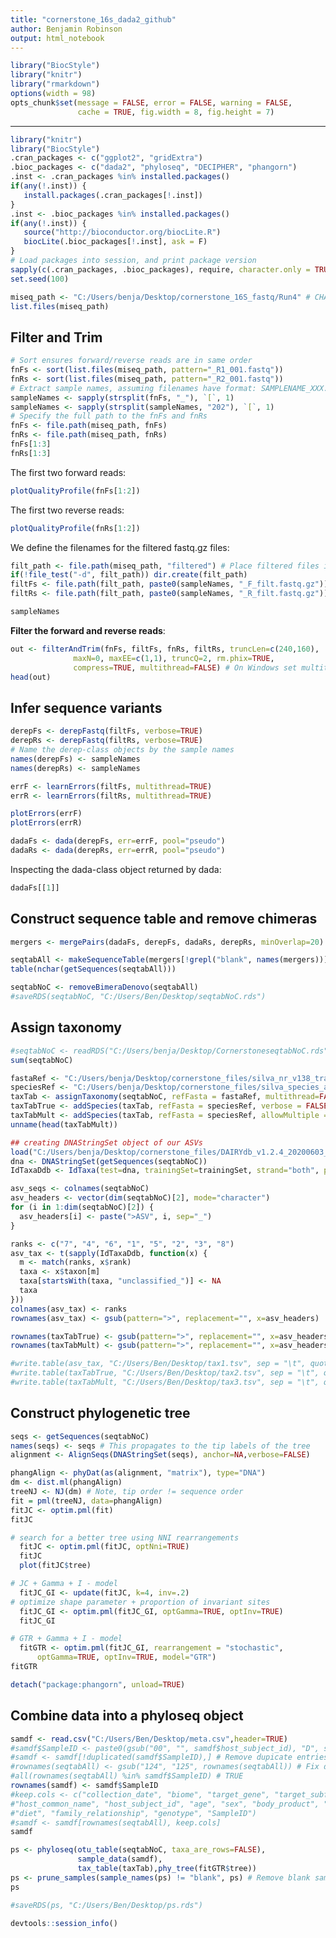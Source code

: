 ---
title: "cornerstone_16s_dada2_github"
author: Benjamin Robinson
output: html_notebook
---
```{r style, echo=FALSE, message=FALSE, warning=FALSE, results="asis"}
library("BiocStyle")
library("knitr")
library("rmarkdown")
options(width = 98) 
opts_chunk$set(message = FALSE, error = FALSE, warning = FALSE,
               cache = TRUE, fig.width = 8, fig.height = 7)
```
-------------------------------------------------

```{r, message=FALSE, warning=FALSE}
library("knitr")
library("BiocStyle")
.cran_packages <- c("ggplot2", "gridExtra")
.bioc_packages <- c("dada2", "phyloseq", "DECIPHER", "phangorn")
.inst <- .cran_packages %in% installed.packages()
if(any(!.inst)) {
   install.packages(.cran_packages[!.inst])
}
.inst <- .bioc_packages %in% installed.packages()
if(any(!.inst)) {
   source("http://bioconductor.org/biocLite.R")
   biocLite(.bioc_packages[!.inst], ask = F)
}
# Load packages into session, and print package version
sapply(c(.cran_packages, .bioc_packages), require, character.only = TRUE)
set.seed(100)
```

```{r path}
miseq_path <- "C:/Users/benja/Desktop/cornerstone_16S_fastq/Run4" # CHANGE to the directory containing the fastq files after unzipping.
list.files(miseq_path)
```

Filter and Trim {#trim-and-filter .unnumbered}
----------------------------------------------
```{r filenames}
# Sort ensures forward/reverse reads are in same order
fnFs <- sort(list.files(miseq_path, pattern="_R1_001.fastq"))
fnRs <- sort(list.files(miseq_path, pattern="_R2_001.fastq"))
# Extract sample names, assuming filenames have format: SAMPLENAME_XXX.fastq
sampleNames <- sapply(strsplit(fnFs, "_"), `[`, 1)
sampleNames <- sapply(strsplit(sampleNames, "202"), `[`, 1)
# Specify the full path to the fnFs and fnRs
fnFs <- file.path(miseq_path, fnFs)
fnRs <- file.path(miseq_path, fnRs)
fnFs[1:3]
fnRs[1:3]
```

The first two forward reads:
```{r see-quality-F}
plotQualityProfile(fnFs[1:2])
```

The first two reverse reads:
```{r see-quality-R}
plotQualityProfile(fnRs[1:2])
```

We define the filenames for the filtered fastq.gz files:
```{r filt-names}
filt_path <- file.path(miseq_path, "filtered") # Place filtered files in filtered/ subdirectory
if(!file_test("-d", filt_path)) dir.create(filt_path)
filtFs <- file.path(filt_path, paste0(sampleNames, "_F_filt.fastq.gz"))
filtRs <- file.path(filt_path, paste0(sampleNames, "_R_filt.fastq.gz"))

```

```{r}
sampleNames
```

**Filter the forward and reverse reads**:
```{r filter, message=FALSE, warning=FALSE}
out <- filterAndTrim(fnFs, filtFs, fnRs, filtRs, truncLen=c(240,160),
              maxN=0, maxEE=c(1,1), truncQ=2, rm.phix=TRUE,
              compress=TRUE, multithread=FALSE) # On Windows set multithread=FALSE
head(out)
```

Infer sequence variants {#infer-sequence-variants .unnumbered}
--------------------------------------------------------------
```{r dereplicate, message=FALSE}
derepFs <- derepFastq(filtFs, verbose=TRUE)
derepRs <- derepFastq(filtRs, verbose=TRUE)
# Name the derep-class objects by the sample names
names(derepFs) <- sampleNames
names(derepRs) <- sampleNames
```

```{r learnErrorRates}
errF <- learnErrors(filtFs, multithread=TRUE)
errR <- learnErrors(filtRs, multithread=TRUE)
```

```{r plotrates, fig.show= "hold", fig.height = 8, fig.cap= "Estimated Error rates (both forward and reverse)"}
plotErrors(errF)
plotErrors(errR)
```

```{r dadaStep}
dadaFs <- dada(derepFs, err=errF, pool="pseudo")
dadaRs <- dada(derepRs, err=errR, pool="pseudo")
```

Inspecting the dada-class object returned by dada:
```{r see-dada}
dadaFs[[1]]
```

Construct sequence table and remove chimeras {#construct-sequence-table-and-remove-chimeras .unnumbered}
--------------------------------------------------------------------------------------------------------
```{r mergers}
mergers <- mergePairs(dadaFs, derepFs, dadaRs, derepRs, minOverlap=20)
```

```{r seqtab}
seqtabAll <- makeSequenceTable(mergers[!grepl("blank", names(mergers))])
table(nchar(getSequences(seqtabAll)))
```

```{r chimeras}
seqtabNoC <- removeBimeraDenovo(seqtabAll)
#saveRDS(seqtabNoC, "C:/Users/Ben/Desktop/seqtabNoC.rds")
```
Assign taxonomy {#assign-taxonomy .unnumbered}
----------------------------------------------
```{r}
#seqtabNoC <- readRDS("C:/Users/benja/Desktop/CornerstoneseqtabNoC.rds")
sum(seqtabNoC)
```

```{r tax}
fastaRef <- "C:/Users/benja/Desktop/cornerstone_files/silva_nr_v138_train_set.fa.gz"
speciesRef <- "C:/Users/benja/Desktop/cornerstone_files/silva_species_assignment_v138.fa.gz"
taxTab <- assignTaxonomy(seqtabNoC, refFasta = fastaRef, multithread=FALSE, verbose=FALSE)
taxTabTrue <- addSpecies(taxTab, refFasta = speciesRef, verbose = FALSE)
taxTabMult <- addSpecies(taxTab, refFasta = speciesRef, allowMultiple = TRUE, verbose = FALSE)
unname(head(taxTabMult))
```

```{r}
## creating DNAStringSet object of our ASVs
load("C:/Users/benja/Desktop/cornerstone_files/DAIRYdb_v1.2.4_20200603_IDTAXA.rdata") # CHANGE TO THE PATH OF YOUR TRAINING SET
dna <- DNAStringSet(getSequences(seqtabNoC))
IdTaxaDdb <- IdTaxa(test=dna, trainingSet=trainingSet, strand="both", processors=NULL)
```

```{r}
asv_seqs <- colnames(seqtabNoC)
asv_headers <- vector(dim(seqtabNoC)[2], mode="character")
for (i in 1:dim(seqtabNoC)[2]) {
  asv_headers[i] <- paste(">ASV", i, sep="_")
}
```

```{r}
ranks <- c("7", "4", "6", "1", "5", "2", "3", "8")
asv_tax <- t(sapply(IdTaxaDdb, function(x) {
  m <- match(ranks, x$rank)
  taxa <- x$taxon[m]
  taxa[startsWith(taxa, "unclassified_")] <- NA
  taxa
}))
colnames(asv_tax) <- ranks
rownames(asv_tax) <- gsub(pattern=">", replacement="", x=asv_headers)
```

```{r}
rownames(taxTabTrue) <- gsub(pattern=">", replacement="", x=asv_headers)
rownames(taxTabMult) <- gsub(pattern=">", replacement="", x=asv_headers)
```

```{r}
#write.table(asv_tax, "C:/Users/Ben/Desktop/tax1.tsv", sep = "\t", quote=F, col.names=NA)
#write.table(taxTabTrue, "C:/Users/Ben/Desktop/tax2.tsv", sep = "\t", quote=F, col.names=NA)
#write.table(taxTabMult, "C:/Users/Ben/Desktop/tax3.tsv", sep = "\t", quote=F, col.names=NA)
```

Construct phylogenetic tree {#construct-phylogenetic-tree .unnumbered}
----------------------------------------------------------------------
```{r msa, output=FALSE,message=FALSE}
seqs <- getSequences(seqtabNoC)
names(seqs) <- seqs # This propagates to the tip labels of the tree
alignment <- AlignSeqs(DNAStringSet(seqs), anchor=NA,verbose=FALSE)
```

```{r tree}
phangAlign <- phyDat(as(alignment, "matrix"), type="DNA")
dm <- dist.ml(phangAlign)
treeNJ <- NJ(dm) # Note, tip order != sequence order
fit = pml(treeNJ, data=phangAlign)
fitJC <- optim.pml(fit)
fitJC

```

```{r}
# search for a better tree using NNI rearrangements
  fitJC <- optim.pml(fitJC, optNni=TRUE)
  fitJC
  plot(fitJC$tree)
```

```{r}
# JC + Gamma + I - model
  fitJC_GI <- update(fitJC, k=4, inv=.2)
# optimize shape parameter + proportion of invariant sites
  fitJC_GI <- optim.pml(fitJC_GI, optGamma=TRUE, optInv=TRUE)
  fitJC_GI
```

```{r}
# GTR + Gamma + I - model
  fitGTR <- optim.pml(fitJC_GI, rearrangement = "stochastic",
      optGamma=TRUE, optInv=TRUE, model="GTR")
fitGTR
```

```{r}
detach("package:phangorn", unload=TRUE)
```

Combine data into a phyloseq object {#combine-data-into-a-phyloseq-object .unnumbered}
--------------------------------------------------------------------------------------
```{r samdat}
samdf <- read.csv("C:/Users/Ben/Desktop/meta.csv",header=TRUE)
#samdf$SampleID <- paste0(gsub("00", "", samdf$host_subject_id), "D", samdf$age-21)
#samdf <- samdf[!duplicated(samdf$SampleID),] # Remove dupicate entries for reverse reads
#rownames(seqtabAll) <- gsub("124", "125", rownames(seqtabAll)) # Fix discrepancy
#all(rownames(seqtabAll) %in% samdf$SampleID) # TRUE
rownames(samdf) <- samdf$SampleID
#keep.cols <- c("collection_date", "biome", "target_gene", "target_subfragment",
#"host_common_name", "host_subject_id", "age", "sex", "body_product", "tot_mass",
#"diet", "family_relationship", "genotype", "SampleID") 
#samdf <- samdf[rownames(seqtabAll), keep.cols]
samdf
```

```{r phyloseqObj}
ps <- phyloseq(otu_table(seqtabNoC, taxa_are_rows=FALSE), 
               sample_data(samdf), 
               tax_table(taxTab),phy_tree(fitGTR$tree))
ps <- prune_samples(sample_names(ps) != "blank", ps) # Remove blank sample
ps
```

```{r}
#saveRDS(ps, "C:/Users/Ben/Desktop/ps.rds")
```

```{r sessioninfo}
devtools::session_info()
```

